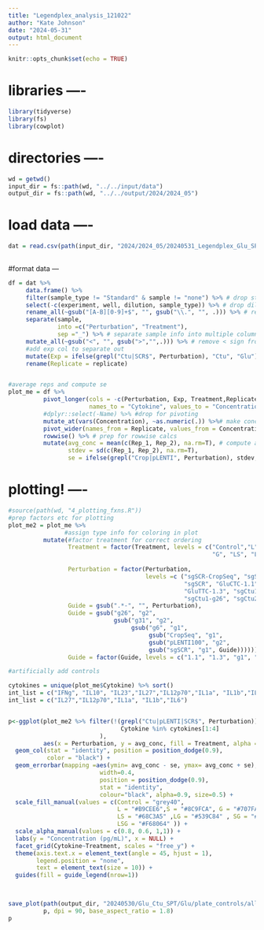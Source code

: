 ```yaml
---
title: "Legendplex_analysis_121022"
author: "Kate Johnson"
date: "2024-05-31"
output: html_document
---
```


```r
knitr::opts_chunk$set(echo = TRUE)
```

# libraries ----
```r
library(tidyverse)
library(fs)
library(cowplot)
```

# directories ----
```r
wd = getwd()
input_dir = fs::path(wd, "../../input/data")
output_dir = fs::path(wd, "../../output/2024/2024_05")
```

# load data ----
```r
dat = read.csv(path(input_dir, "2024/2024_05/20240531_Legendplex_Glu_SPT.csv")) 
      
```


#format data ---
```r
df = dat %>%
     data.frame() %>%
     filter(sample_type != "Standard" & sample != "none") %>% # drop standard rows
     select(-c(experiment, well, dilution, sample_type)) %>% # drop dilution,experiment, well column (not needed)
     rename_all(~gsub("[A-B][0-9]+$", "", gsub("\\.", "", .))) %>% # rename cols to simplify
     separate(sample, 
              into =c("Perturbation", "Treatment"), 
              sep ="_") %>% # separate sample info into multiple columns
     mutate_all(~gsub("<", "", gsub(">","",.))) %>% # remove < sign from df
     #add exp col to separate out
     mutate(Exp = ifelse(grepl("Ctu|SCR$", Perturbation), "Ctu", "Glu")) %>%
     rename(Replicate = replicate)


#average reps and compute se
plot_me = df %>%
          pivot_longer(cols = -c(Perturbation, Exp, Treatment,Replicate), 
                       names_to = "Cytokine", values_to = "Concentration") %>%
          #dplyr::select(-Name) %>% #drop for pivoting
          mutate_at(vars(Concentration), ~as.numeric(.)) %>%# make concentrations numeric
          pivot_wider(names_from = Replicate, values_from = Concentration, names_prefix = "Rep_",) %>%
          rowwise() %>% # prep for rowwise calcs
          mutate(avg_conc = mean(c(Rep_1, Rep_2), na.rm=T), # compute average and stdev
                 stdev = sd(c(Rep_1, Rep_2), na.rm=T),
                 se = ifelse(grepl("Crop|pLENTI", Perturbation), stdev, stdev/sqrt(2))) 
```


# plotting! ----
```r
#source(path(wd, "4_plotting_fxns.R"))
#prep factors etc for plotting
plot_me2 = plot_me %>%
                #assign type info for coloring in plot
          mutate(#factor treatment for correct ordering
                 Treatment = factor(Treatment, levels = c("Control","L", "S",
                                                          "G", "LS", "LG", "SG", "LSG")), 
                 
                 Perturbation = factor(Perturbation, 
                                       levels =c ("sgSCR-CropSeq", "sgSCR-pLENTI100",
                                                  "sgSCR", "GluCTC-1.1", 
                                                  "GluTTC-1.3", "sgCtu1-g1",
                                                  "sgCtu1-g26", "sgCtu2-g6", "sgCtu2-g31")),
                 Guide = gsub(".*-", "", Perturbation),
                 Guide = gsub("g26", "g2",
                              gsub("g31", "g2",
                                   gsub("g6", "g1",
                                        gsub("CropSeq", "g1",
                                        gsub("pLENTI100", "g2",
                                        gsub("sgSCR", "g1", Guide)))))),
                 Guide = factor(Guide, levels = c("1.1", "1.3", "g1", "g2"))) 

#artificially add controls

cytokines = unique(plot_me$Cytokine) %>% sort()
int_list = c("IFNg", "IL10", "IL23","IL27","IL12p70","IL1a", "IL1b","IL6", "MCP1", "TNFa")
int_list = c("IL27","IL12p70","IL1a", "IL1b","IL6")


p<-ggplot(plot_me2 %>% filter(!(grepl("Ctu|pLENTI|SCR$", Perturbation)) & 
                                Cytokine %in% cytokines[1:4]
                          ),
          aes(x = Perturbation, y = avg_conc, fill = Treatment, alpha = Guide)) +
  geom_col(stat = "identity", position = position_dodge(0.9),
           color = "black") +
  geom_errorbar(mapping =aes(ymin= avg_conc - se, ymax= avg_conc + se), 
                          width=0.4, 
                          position = position_dodge(0.9), 
                          stat = "identity", 
                          colour="black", alpha=0.9, size=0.5) +
  scale_fill_manual(values = c(Control = "grey40", 
                               L = "#B9CEE6",S = "#8C9FCA", G = "#707FA1",
                               LS = "#68C3A5" ,LG = "#539C84" , SG = "#3E7563",
                               LSG = "#F68064" )) +
  scale_alpha_manual(values = c(0.8, 0.6, 1,1)) +
  labs(y = "Concentration (pg/mL)", x = NULL) +
  facet_grid(Cytokine~Treatment, scales = "free_y") +
  theme(axis.text.x = element_text(angle = 45, hjust = 1),
        legend.position = "none",
        text = element_text(size = 10)) +
  guides(fill = guide_legend(nrow=1))
             


save_plot(path(output_dir, "20240530/Glu_Ctu_SPT/Glu/plate_controls/all_treatments_1.pdf"), 
          p, dpi = 90, base_aspect_ratio = 1.8)
p
```

